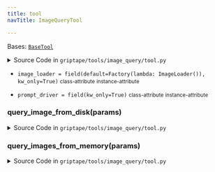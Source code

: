 ```yaml
---
title: tool
navTitle: ImageQueryTool

---
```


<span id="griptape.tools.image_query.tool.ImageQueryTool"></span>

Bases:
 [`BaseTool`](..#griptape.tools.BaseTool "BaseTool (griptape.tools.BaseTool)")

<details><summary>Source Code in <code>griptape&#47;tools&#47;image_query&#47;tool.py</code></summary>

```python
@define
class ImageQueryTool(BaseTool):
    prompt_driver: BasePromptDriver = field(kw_only=True)
    image_loader: ImageLoader = field(default=Factory(lambda: ImageLoader()), kw_only=True)

    @activity(
        config={
            "description": "This tool can be used to query the contents of images on disk.",
            "schema": Schema(
                {
                    Literal(
                        "query",
                        description="A detailed question to be answered using the contents of the provided images.",
                    ): str,
                    Literal("image_paths", description="The paths to an image files on disk."): Schema([str]),
                },
            ),
        },
    )
    def query_image_from_disk(self, params: dict) -> TextArtifact | ErrorArtifact:
        query = params["values"]["query"]
        image_paths = params["values"]["image_paths"]

        image_artifacts = []
        for image_path in image_paths:
            image_artifacts.append(self.image_loader.load(image_path))

        return cast(
            "TextArtifact",
            self.prompt_driver.run(
                PromptStack.from_artifact(
                    ListArtifact([TextArtifact(query), *image_artifacts]),
                )
            ).to_artifact(),
        )

    @activity(
        config={
            "description": "This tool can be used to query the contents of images in memory.",
            "schema": Schema(
                {
                    Literal(
                        "query",
                        description="A detailed question to be answered using the contents of the provided images.",
                    ): str,
                    Literal("image_artifacts", description="Image artifact memory references."): [
                        {"image_artifact_namespace": str, "image_artifact_name": str},
                    ],
                    "memory_name": str,
                },
            ),
        },
    )
    def query_images_from_memory(self, params: dict[str, Any]) -> TextArtifact | ErrorArtifact:
        query = params["values"]["query"]
        image_artifact_references = params["values"]["image_artifacts"]
        memory = self.find_input_memory(params["values"]["memory_name"])

        if memory is None:
            return ErrorArtifact("memory not found")

        image_artifacts = []
        for image_artifact_reference in image_artifact_references:
            try:
                image_artifact = load_artifact_from_memory(
                    memory,
                    image_artifact_reference["image_artifact_namespace"],
                    image_artifact_reference["image_artifact_name"],
                    ImageArtifact,
                )

                image_artifacts.append(cast("ImageArtifact", image_artifact))
            except ValueError:
                # If we're unable to parse the artifact as an ImageArtifact, attempt to
                # parse a BlobArtifact and load it as an ImageArtifact.
                blob_artifact = load_artifact_from_memory(
                    memory,
                    image_artifact_reference["image_artifact_namespace"],
                    image_artifact_reference["image_artifact_name"],
                    BlobArtifact,
                )

                image_artifacts.append(self.image_loader.load(blob_artifact.value))
            except Exception as e:
                return ErrorArtifact(str(e))

        return cast(
            "TextArtifact",
            self.prompt_driver.run(
                PromptStack.from_artifact(
                    ListArtifact([TextArtifact(query), *image_artifacts]),
                )
            ).to_artifact(),
        )
```

</details>

-   `image_loader = field(default=Factory(lambda: ImageLoader()), kw_only=True)` <small>class-attribute</small> <small>instance-attribute</small>  <span id="griptape.tools.image_query.tool.ImageQueryTool.image_loader"></span> 

-   `prompt_driver = field(kw_only=True)` <small>class-attribute</small> <small>instance-attribute</small>  <span id="griptape.tools.image_query.tool.ImageQueryTool.prompt_driver"></span> 

<span id="griptape.tools.image_query.tool.ImageQueryTool.query_image_from_disk"></span>

### query_image_from_disk(params)

<details><summary>Source Code in <code>griptape&#47;tools&#47;image_query&#47;tool.py</code></summary>

```python
@activity(
    config={
        "description": "This tool can be used to query the contents of images on disk.",
        "schema": Schema(
            {
                Literal(
                    "query",
                    description="A detailed question to be answered using the contents of the provided images.",
                ): str,
                Literal("image_paths", description="The paths to an image files on disk."): Schema([str]),
            },
        ),
    },
)
def query_image_from_disk(self, params: dict) -> TextArtifact | ErrorArtifact:
    query = params["values"]["query"]
    image_paths = params["values"]["image_paths"]

    image_artifacts = []
    for image_path in image_paths:
        image_artifacts.append(self.image_loader.load(image_path))

    return cast(
        "TextArtifact",
        self.prompt_driver.run(
            PromptStack.from_artifact(
                ListArtifact([TextArtifact(query), *image_artifacts]),
            )
        ).to_artifact(),
    )
```

</details>

<span id="griptape.tools.image_query.tool.ImageQueryTool.query_images_from_memory"></span>

### query_images_from_memory(params)

<details><summary>Source Code in <code>griptape&#47;tools&#47;image_query&#47;tool.py</code></summary>

```python
@activity(
    config={
        "description": "This tool can be used to query the contents of images in memory.",
        "schema": Schema(
            {
                Literal(
                    "query",
                    description="A detailed question to be answered using the contents of the provided images.",
                ): str,
                Literal("image_artifacts", description="Image artifact memory references."): [
                    {"image_artifact_namespace": str, "image_artifact_name": str},
                ],
                "memory_name": str,
            },
        ),
    },
)
def query_images_from_memory(self, params: dict[str, Any]) -> TextArtifact | ErrorArtifact:
    query = params["values"]["query"]
    image_artifact_references = params["values"]["image_artifacts"]
    memory = self.find_input_memory(params["values"]["memory_name"])

    if memory is None:
        return ErrorArtifact("memory not found")

    image_artifacts = []
    for image_artifact_reference in image_artifact_references:
        try:
            image_artifact = load_artifact_from_memory(
                memory,
                image_artifact_reference["image_artifact_namespace"],
                image_artifact_reference["image_artifact_name"],
                ImageArtifact,
            )

            image_artifacts.append(cast("ImageArtifact", image_artifact))
        except ValueError:
            # If we're unable to parse the artifact as an ImageArtifact, attempt to
            # parse a BlobArtifact and load it as an ImageArtifact.
            blob_artifact = load_artifact_from_memory(
                memory,
                image_artifact_reference["image_artifact_namespace"],
                image_artifact_reference["image_artifact_name"],
                BlobArtifact,
            )

            image_artifacts.append(self.image_loader.load(blob_artifact.value))
        except Exception as e:
            return ErrorArtifact(str(e))

    return cast(
        "TextArtifact",
        self.prompt_driver.run(
            PromptStack.from_artifact(
                ListArtifact([TextArtifact(query), *image_artifacts]),
            )
        ).to_artifact(),
    )
```

</details>
